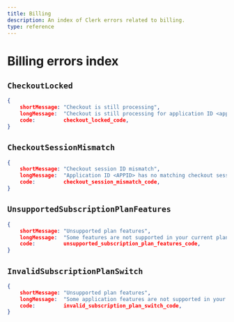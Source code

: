 ```yaml
---
title: Billing
description: An index of Clerk errors related to billing.
type: reference
---
```


# Billing errors index

## `CheckoutLocked`

```json
{
    shortMessage: "Checkout is still processing",
    longMessage:  "Checkout is still processing for application ID <appID>",
    code:         checkout_locked_code,
}
```

## `CheckoutSessionMismatch`

```json
{
    shortMessage: "Checkout session ID mismatch",
    longMessage:  "Application ID <APPID> has no matching checkout session ID <SESSID>",
    code:         checkout_session_mismatch_code,
}
```

## `UnsupportedSubscriptionPlanFeatures`

```json
{
    shortMessage: "Unsupported plan features",
    longMessage:  "Some features are not supported in your current plan. Upgrade your subscription to unlock them.",
    code:         unsupported_subscription_plan_features_code,
}
```

## `InvalidSubscriptionPlanSwitch`

```json
{
    shortMessage: "Unsupported plan features",
    longMessage:  "Some application features are not supported in your new plan. Stay with your current plan to avoid breaking changes.",
    code:         invalid_subscription_plan_switch_code,
}
```
